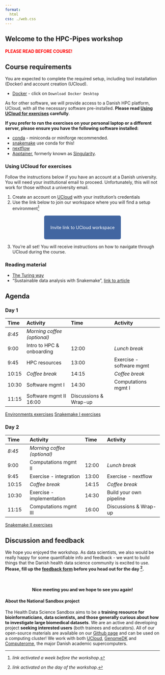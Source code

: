 ```yaml
---
format: 
  html
css: ./web.css
---
```


:::{.hero-banner}
# Welcome to the HPC-Pipes workshop 
:::

#### <span style="color: red;">PLEASE READ BEFORE COURSE!</span>

## Course requirements 

:::{.callout-warning title="Required preparation"}
You are expected to complete the required setup, including tool installation (Docker) and account creation (UCloud). 

- [Docker](https://www.docker.com/products/docker-desktop/) - click on `Download Docker Desktop`

As for other software, we will provide access to a Danish HPC platform, UCloud, with all the necessary software pre-installed. **Please read [Using UCloud for exercises](#using-ucloud-for-exercises) carefully**. 

**If you prefer to run the exercises on your personal laptop or a different server, please ensure you have the following software installed:**

- [conda](https://docs.conda.io/projects/conda/en/latest/user-guide/install/index.html) - miniconda or miniforge recommended. 
- [snakemake](https://snakemake.readthedocs.io/en/stable/getting_started/installation.html) use conda for this!
- [nextflow](https://www.nextflow.io/docs/latest/install.html)
- [Apptainer](https://apptainer.org/docs/admin/latest/installation.html), formerly known as [Singularity](https://docs.sylabs.io/guides/3.0/user-guide/installation.html#).  

:::

### Using UCloud for exercises 

:::{.callout-warning}
Follow the instructions below if you have an account at a Danish university. You will need your institutional email to proceed. Unfortunately, this will not work for those without a university email.
:::

1. Create an account on [UCloud](https://cloud.sdu.dk/) with your institution's credentials 
2. Use the link below to join our workspace where you will find a setup environment^[*link activated a week before the workshop*.]

&nbsp;

 <p align="center">
  <a href="https://cloud.sdu.dk/app/projects/invite/d68169ad-6bb1-422d-b0df-d21e2751f8fb" style="background-color: #4266A1; color: #FFFFFF; padding: 30px 20px; text-decoration: none; border-radius: 5px;">
    Invite link to
    UCloud workspace
  </a>
</p>

&nbsp;

3. You’re all set! You will receive instructions on how to navigate through UCloud during the course.

### Reading material

- [The Turing way](https://the-turing-way.netlify.app/reproducible-research/reproducible-research)  
- "Sustainable data analysis with Snakemake", [link to article](https://f1000research.com/articles/10-33/v2) 


## Agenda

### Day 1 
| Time | Activity | Time | Activity |
|:-|:----|:-|:----|
| *8:45*	|	*Morning coffee (optional)* |  
| 9:00	|	Intro to HPC & onboarding | 12:00	|	*Lunch break* |
| 9:45	|	HPC resources | 13:00	|	Exercise - software mgmt |
| 10:15	|	*Coffee break* |  14:15	|	*Coffee break* |
| 10:30	|	Software mgmt I | 14:30	|	Computations mgmt I |
| 11:15	|	Software mgmt II  16:00	|	Discussions & Wrap-up |

::: {.hero-buttons}
[Environments exercises](./pipes-ex-envs.qmd){.btn-action .btn .btn-success .btn-lg role="button"}
[Snakemake I exercises](./pipes-ex-smk.qmd){.btn-action-smk .btn .btn-info .btn-lg role="button"}
::: 

### Day 2

| Time | Activity | Time | Activity |
|:-|:----|:-|:----|
| *8:45*	|	*Morning coffee (optional)* |  
| 9:00	|	Computations mgmt II | 12:00	|	*Lunch break* |
| 9:45	|	Exercise - integration | 13:00	|	Exercise - nextflow |
| 10:15	|	*Coffee break* |  14:15	|	*Coffee break* |
| 10:30	|	Exercise - implementation | 14:30	|	Build your own pipeline |
| 11:15	|	Computations mgmt III | 16:00	|	Discussions & Wrap-up |

::: {.hero-buttons}
[Snakemake II exercises](./pipes-ex-smk-self.qmd){.btn-action-smk .btn-action .btn .btn-success .btn-lg role="button"}
::: 

## Discussion and feedback

We hope you enjoyed the workshop. As data scientists, we also would be really happy for some quantifiable info and feedback - we want to build things that the Danish health data science community is excited to use. <b>Please, fill up the [feedback form]() before you head out for the day ^[*link activated on the day of the workshop*.].</b>

&nbsp;


:::{.callout-note  appearance="simple" icon=false} 
<h4 align=center>Nice meeting you and we hope to see you again!</h4> 
::: 

#### About the National Sandbox project 

The Health Data Science Sandbox aims to be a **training resource for bioinformaticians, data scientists, and those generally curious about how to investigate large biomedical datasets**. We are an active and developing project **seeking interested users** (both trainees and educators). All of our open-source materials are available on our [Github page](https://github.com/hds-sandbox) and can be used on a computing cluster! We work with both [UCloud](https://cloud/sdu.dk), [GenomeDK](https://genome.au.dk) and [Computerome](https://www.computerome.dk/), the major Danish academic supercomputers.
